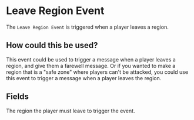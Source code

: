 
# Leave Region Event

The `Leave Region Event` is triggered when a player leaves a region.

## How could this be used?

This event could be used to trigger a message when a player leaves a region, and give them a farewell message.
Or if you wanted to make a region that is a "safe zone" where players can't be attacked, you could use this event to trigger a message when a player leaves the region.

## Fields

<EventsField/>

<EntryField name="Region" required>
    The region the player must leave to trigger the event.
</EntryField>
